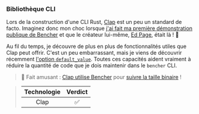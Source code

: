 ### Bibliothèque CLI

Lors de la construction d'une CLI Rust, [Clap][github clap] est un peu un standard de facto. Imaginez donc mon choc lorsque [j'ai fait ma première démonstration publique de Bencher][talks rust dc] et que le créateur lui-même, [Ed Page][github epage], était là ! 🤩

Au fil du temps, je découvre de plus en plus de fonctionnalités utiles que Clap peut offrir. C'est un peu embarrassant, mais je viens de découvrir récemment [l'option `default_value`][docs clap default value]. Toutes ces capacités aident vraiment à réduire la quantité de code que je dois maintenir dans le `bencher` CLI.

> 🐰 Fait amusant : [Clap utilise Bencher][clap github pr 5826] pour [suivre la taille binaire][track binary size] !

> | Technologie | Verdict |
> | :---------: | :-----: |
> |    Clap    |    ✅    |

[github clap]: https://github.com/clap-rs/clap
[talks rust dc]: /fr/docs/explanation/talks/#rust-dc-20-sep-22
[github epage]: https://github.com/epage
[docs clap default value]: https://docs.rs/clap/4.5.27/clap/struct.Arg.html#method.default_value
[clap github pr 5826]: https://github.com/clap-rs/clap/pull/5826
[track binary size]: /fr/docs/how-to/track-file-size/
